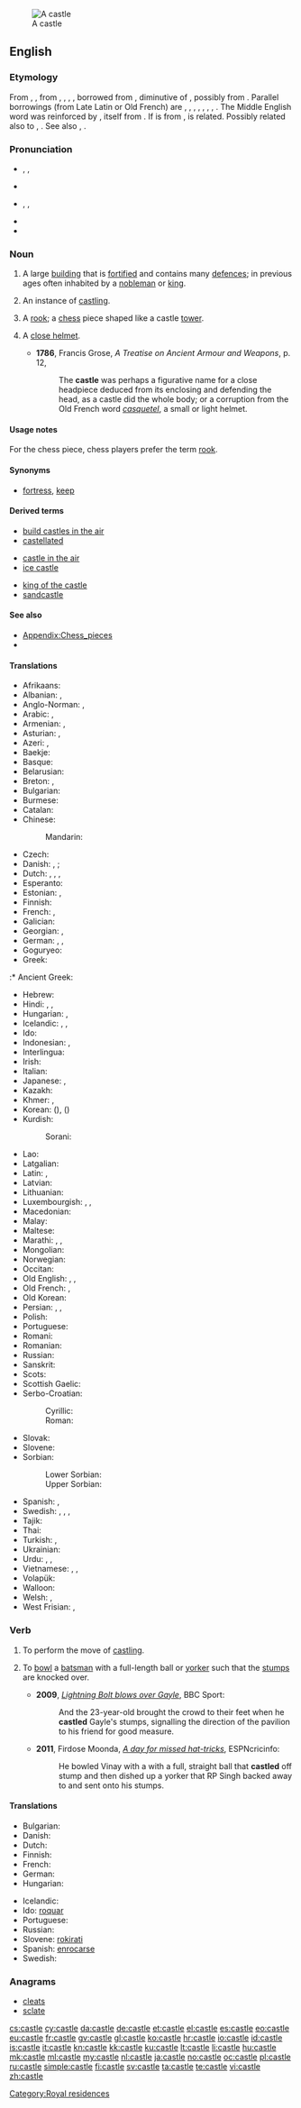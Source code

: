 [[Image:Burg Hohenzollern ak.jpg|thumb|A castle]]
==English==
{{wikipedia}}

===Etymology===
From {{etyl|enm}} {{term|castle|lang=enm}}, {{term|castel|lang=enm}}, from {{etyl|ang}} {{term|castel|lang=ang}}, {{term|castell|lang=ang}}, {{term|cæstel|lang=ang}}, {{term|ceastel|ċeastel|a town, village, castle|lang=ang}}, borrowed from {{etyl|LL.}} {{term|castellum||small camp, fort|lang=la}}, diminutive of {{etyl|la}} {{term|castrum||camp, fort, citadel, stronghold|lang=la}}, possibly from {{etyl|ine-pro|en}} {{recons|kat-||hut, shed|lang=ine-pro}}. Parallel borrowings (from Late Latin or Old French) are {{etyl|sco|-}} {{term|castel|lang=sco}}, {{term|castell||castle|lang=sco}}, {{etyl|fy|-}} {{term|kastiel||castle|lang=fy}}, {{etyl|nl|-}} {{term|kasteel||castle|lang=nl}}, {{etyl|de|-}} {{term|Kastell||castle|lang=de}}, {{etyl|da|-}} {{term|kastel||citadel|lang=da}}, {{etyl|sv|-}} {{term|kastell||citadel|lang=sv}}, {{etyl|is|-}} {{term|kastali||castle|lang=is}}. The Middle English word was reinforced by {{etyl|ONF.|-}} {{term|castel|lang=fro}}, itself from {{etyl|LL.}} {{term|castellum||small camp, fort|lang=la}}. If {{etyl|la}} {{term|castrum||camp, fort, citadel, stronghold|lang=la}} is from {{etyl|ine-pro|en}} {{recons|kat-||hut, shed|lang=ine-pro}}, {{etyl|la|-}} {{term|casa||cottage, hut|lang=la}} is related. Possibly related also to {{etyl|got|-}} {{term|||tr=hēþjō|chamber|lang=got}}, {{etyl|ang|-}} {{term|heaþor||restraint, confinement, enclosure, prison|lang=ang}}. See also {{l|en|casino}}, {{l|en|cassock}}.

===Pronunciation===
* {{enPR|käs'(ə)l}}, {{IPA|/ˈkɑː.səl/}}, {{X-SAMPA|/"kA:s@l/}}
* {{rhymes|ɑːsəl}}
* {{enPR|kăs'(ə)l}}, {{IPA|/ˈkæ.səl/}}, {{X-SAMPA|/"k{s@l/}}
* {{audio|En-us-castle.ogg|Audio (US)}}
* {{rhymes|æsəl}}

===Noun===
{{en-noun}}

# A large [[building]] that is [[fortified]] and contains many [[defence]]s; in previous ages often inhabited by a [[nobleman]] or [[king]].
# {{chess}} An instance of [[castling]].
# {{chess|informal}} A [[rook]]; a [[chess]] piece shaped like a castle [[tower]].
# {{obsolete}} A [[close helmet]].
#* '''1786''', Francis Grose, ''A Treatise on Ancient Armour and Weapons'', p. 12,
#*: The '''castle''' was perhaps a figurative name for a close headpiece deduced from its enclosing and defending the head, as a castle did the whole body; or a corruption from the Old French word ''[[casquetel]]'', a small or light helmet.

====Usage notes====
For the chess piece, chess players prefer the term [[rook]].

====Synonyms====
* {{sense|building}} [[fortress]], [[keep]]

====Derived terms====
{{rel-top3|Terms derived from ''castle''}}
* [[build castles in the air]]
* [[castellated]]
{{rel-mid3}}
* [[castle in the air]]
* [[ice castle]]
{{rel-mid3}}
* [[king of the castle]]
* [[sandcastle]]
{{rel-bottom}}

====See also====
* [[Appendix:Chess_pieces]]
* {{list|en|chess pieces}}

====Translations====
{{trans-top|fortified building}}
* Afrikaans: {{t-|af|kasteel}}
* Albanian: {{t-|sq|kala}}, {{t-|sq|kështjellë}}
* Anglo-Norman: {{tø|xno|chastel|m}}, {{tø|xno|castel|m}}
* Arabic: {{t-|ar|قلعة|f|tr=qálʿa|sc=Arab}}, {{t-|ar|برج|m|tr=burj|sc=Arab}}
* Armenian: {{t-|hy|ամրոց|tr=amroc'}}, {{t-|hy|դղյակ|tr=dġyak}}
* Asturian: {{t-|ast|castiellu|m}}, {{t-|ast|castiyu|m}}
* Azeri: {{t+|az|qala}}, {{t-|az|qəsr}}
* Baekje: {{tø|pkc|己|tr=gi}}
* Basque: {{t+|eu|gaztelu}}
* Belarusian: {{t-|be|замак|m|tr=zámak|sc=Cyrl}}
* Breton: {{t+|br|kastell|m}}, {{t-|br|kestell|m}}
* Bulgarian: {{t+|bg|замък|m|tr=zámǎk}}
* Burmese: {{t+|my|ရဲတိုက်|tr=je׃ daí|sc=Mymr}}
* Catalan: {{t+|ca|castell|m}}
* Chinese:
*: Mandarin: {{t|cmn|城堡|tr=chéngbǎo|sc=Hani}}
* Czech: {{t+|cs|hrad|m}}
* Danish: {{t+|da|slot|n}}, {{t-|da|borg|c}}; {{t-|da|herregård|c}}
* Dutch: {{t+|nl|kasteel|n}}, {{t+|nl|fort|n}}, {{t-|nl|burcht|f}}, {{t+|nl|slot|n}}
* Esperanto: {{t-|eo|kastelo}}
* Estonian: {{t-|et|linnus}}, {{t-|et|kindlus}}
* Finnish: {{t+|fi|linna}}
* French: {{t+|fr|château|m}}, {{t+|fr|château-fort|m}}
* Galician: {{t+|gl|castelo|m}}
* Georgian: {{t-|ka|ციხე-დარბაზი|tr=cixe-darbazi|sc=Geor}}, {{t-|ka|კოშკი|tr=koški|sc=Geor}}
* German: {{t+|de|Burg|f}}, {{t+|de|Festung|f}}, {{t+|de|Schloss|n}}
* Goguryeo: {{tø|zkg|忽|tr=hol}}
* Greek: {{t+|el|κάστρο|n|tr=kástro}}
:* Ancient Greek: {{tø|grc|ακρόπολις|tr=akrópolis|sc=polytonic}}
* Hebrew: {{t-|he|טירה|f|tr=t'ira}}
* Hindi: {{t-|hi|क़िला|tr=qilā}}, {{t-|hi|दुर्ग|tr=durg|sc=Deva}}, {{t-|hi|गढ़|tr=gaṛh|sc=Deva}}
* Hungarian: {{t+|hu|vár}}, {{t+|hu|kastély}}
* Icelandic: {{t+|is|kastali|m}}, {{t+|is|borg}}, {{t-|is|virki}}
* Ido: {{t+|io|kastelo}}
* Indonesian: {{t+|id|puri}}, {{t+|id|kastil}}
* Interlingua: {{t-|ia|castello}}
* Irish: {{t+|ga|caisleán|m}}
* Italian: {{t+|it|castello|m}}
* Japanese: {{t+|ja|城|tr=[[しろ]], shiro}}, {{t-|ja|城郭|tr=じょうかく, jōkaku|sc=Jpan}}
* Kazakh: {{t|kk|қамал|tr=qamal|sc=Cyrl}}
* Khmer: {{t+|km|ប្រាសាទ|sc=Khmr|tr=praasaat}}, {{t+|km|វិមាន|sc=Khmr|tr=vimien}}
* Korean: {{t+|ko|성|tr=seong|sc=Hang}} ({{t+|ko|城|sc=Kore}}), {{t+|ko|성곽|tr=seonggwak|sc=Hang}} ({{t+|ko|城郭|sc=Kore}})
* Kurdish:
*: Sorani: {{t|ku|قه‌ڵا|sc=ku-Arab}}
{{trans-mid}}
* Lao: {{t-|lo|ປາງ|tr=paːŋ|sc=Laoo}}
* Latgalian: {{tø|ltg|piļs}}
* Latin: {{t+|la|castellum|n}}, {{t+|la|castrum|n}}
* Latvian: {{t+|lv|pils|f}}
* Lithuanian: {{t+|lt|pilis}}
* Luxembourgish: {{t+|lb|Schlass|n}}, {{t+|lb|Buerg|f}}, {{t-|lb|Festung|f}}
* Macedonian: {{t-|mk|замок|m|tr=zámok}}
* Malay: {{t-|ms|istana}}
* Maltese: {{t-|mt|kastell|m}}
* Marathi: {{t+|mr|किल्ला|tr=killā|sc=Deva}}, {{t-|mr|दुर्ग|tr=durg|sc=Deva}}, {{t-|mr|गड|tr=gaḍ|sc=Deva}}
* Mongolian: {{t+|mn|цайз|n|tr=tsajz|sc=Cyrl}}
* Norwegian: {{t+|no|borg}}
* Occitan: {{t+|oc|castèl|m}}
* Old English: {{t-|ang|castel|m}}, {{t-|ang|ceaster|alt=ċeaster|f}}, {{t-|ang|castelweorc|n}}
* Old French: {{tø|fro|chastel|m}}, {{tø|fro|castel|m}}
* Old Korean: {{qualifier|Silla}} {{tø|oko|忽|tr=hol}}
* Persian: {{t+|fa|دژ|tr=dež|sc=fa-Arab}}, {{t+|fa|قلعه|tr=qal'e|sc=fa-Arab}}, {{t+|fa|برج|tr=borj|sc=fa-Arab}}
* Polish: {{t+|pl|zamek|m}}
* Portuguese: {{t+|pt|castelo|m}}
* Romani: {{tø|rom|dyiz|f}}
* Romanian: {{t+|ro|castel|n}}
* Russian: {{t+|ru|замок|m|alt=за́мок|tr=zámok}}
* Sanskrit: {{t-|sa|दुर्ग|tr=durga}}
* Scots: {{tø|sco|castle}}
* Scottish Gaelic: {{t-|gd|caisteal|m}}
* Serbo-Croatian:
*: Cyrillic: {{t-|sh|дворац|m}}
*: Roman: {{t-|sh|dvorac|m}}
* Slovak: {{t-|sk|hrad|m}}
* Slovene: {{t+|sl|grad|m}}
* Sorbian:
*: Lower Sorbian: {{tø|dsb|grod|m}}
*: Upper Sorbian: {{t-|hsb|hród|m}}
* Spanish: {{t+|es|castillo|m}}, {{t-|es|castro|m}}
* Swedish: {{t+|sv|slott|n}}, {{t+|sv|borg|c}}, {{t-|sv|befästning|c}}, {{t+|sv|fästning|c}}
* Tajik: {{t-|tg|қалъа|tr=qal'a|sc=Cyrl}}
* Thai: {{t+|th|ปราสาท|tr=bpraa-sàat}}
* Turkish: {{t+|tr|kale}}, {{t+|tr|şato}}
* Ukrainian: {{t-|uk|замок|m|tr=zámok|alt=за́мок|sc=Cyrl}}
* Urdu: {{t-|ur|درگ|tr=darg|sc=ur-Arab}}, {{t-|ur|قلعہ|tr=qilā|sc=ur-Arab}}, {{t-|ur|گڑھ|tr=gaṛh|sc=ur-Arab}}
* Vietnamese: {{t+|vi|lâu đài}}, {{t+|vi|thành trì}}, {{t-|vi|tòa thành}}
* Volapük: {{t+|vo|kased}}
* Walloon: {{t+|wa|tchestea}}
* Welsh: {{t+|cy|caer|f}}, {{t+|cy|castell|m}}
* West Frisian: {{t-|fy|kastiel}}, {{t-|fy|slot}}
{{trans-bottom}}

{{trans-see|chess piece|rook}}

===Verb===
{{en-verb|castl|ing}}

# {{chess}} To perform the move of [[castling]].
# {{cricket}} To [[bowl]] a [[batsman]] with a full-length ball or [[yorker]] such that the [[stumps]] are knocked over.
#* '''2009''', ''[http://news.bbc.co.uk/sport1/hi/cricket/other_international/west_indies/8313778.stm Lightning Bolt blows over Gayle]'', BBC Sport:
#*: And the 23-year-old brought the crowd to their feet when he '''castled''' Gayle's stumps, signalling the direction of the pavilion to his friend for good measure.
#* '''2011''', Firdose Moonda, ''[http://www.espncricinfo.com/indian-premier-league-2011/content/story/512871.html A day for missed hat-tricks]'', ESPNcricinfo:
#*: He bowled Vinay with a with a full, straight ball that '''castled''' off stump and then dished up a yorker that RP Singh backed away to and sent onto his stumps.

====Translations====
{{trans-top|to perform the move of castling}}
* Bulgarian: {{t-|bg|правя рокада}}
* Danish: {{t-|da|rokere}}
* Dutch: {{t+|nl|rokeren}}
* Finnish: {{t-|fi|tornittaa}}
* French: {{t+|fr|roquer}}
* German: {{t+|de|rochieren}}
* Hungarian: {{t-|hu|sáncol}}
{{trans-mid}}
* Icelandic: {{t-|is|hrókera}}
* Ido: [[roquar]]
* Portuguese: {{t-|pt|rocar}}
* Russian: {{t|ru|рокироваться|tr=rokirovát'sja|alt=рокирова́ться|sc=Cyrl}}
* Slovene: [[rokirati]]
* Spanish: [[enrocarse]]
* Swedish: {{t+|sv|rockera}}
{{trans-bottom}}

===Anagrams===
* [[cleats#English|cleats]]
* [[sclate#English|sclate]]

[[Category:Royal residences]]

[[cs:castle]]
[[cy:castle]]
[[da:castle]]
[[de:castle]]
[[et:castle]]
[[el:castle]]
[[es:castle]]
[[eo:castle]]
[[eu:castle]]
[[fr:castle]]
[[gv:castle]]
[[gl:castle]]
[[ko:castle]]
[[hr:castle]]
[[io:castle]]
[[id:castle]]
[[is:castle]]
[[it:castle]]
[[kn:castle]]
[[kk:castle]]
[[ku:castle]]
[[lt:castle]]
[[li:castle]]
[[hu:castle]]
[[mk:castle]]
[[ml:castle]]
[[my:castle]]
[[nl:castle]]
[[ja:castle]]
[[no:castle]]
[[oc:castle]]
[[pl:castle]]
[[ru:castle]]
[[simple:castle]]
[[fi:castle]]
[[sv:castle]]
[[ta:castle]]
[[te:castle]]
[[vi:castle]]
[[zh:castle]]